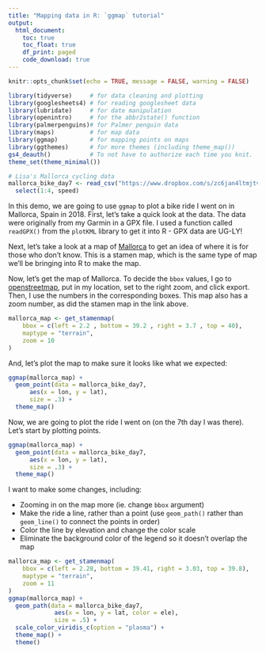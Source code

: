 ```yaml
---
title: "Mapping data in R: `ggmap` tutorial"
output: 
  html_document:
    toc: true
    toc_float: true
    df_print: paged
    code_download: true
---
```


```r
knitr::opts_chunk$set(echo = TRUE, message = FALSE, warning = FALSE)
```

```r
library(tidyverse)     # for data cleaning and plotting
library(googlesheets4) # for reading googlesheet data
library(lubridate)     # for date manipulation
library(openintro)     # for the abbr2state() function
library(palmerpenguins)# for Palmer penguin data
library(maps)          # for map data
library(ggmap)         # for mapping points on maps
library(ggthemes)      # for more themes (including theme_map())
gs4_deauth()           # To not have to authorize each time you knit.
theme_set(theme_minimal())
```

```r
# Lisa's Mallorca cycling data
mallorca_bike_day7 <- read_csv("https://www.dropbox.com/s/zc6jan4ltmjtvy0/mallorca_bike_day7.csv?dl=1") %>% 
  select(1:4, speed)
```


In this demo, we are going to use `ggmap` to plot a bike ride I went on in Mallorca, Spain in 2018. First, let's take a quick look at the data. The data were originally from my Garmin in a GPX file. I used a function called `readGPX()` from the `plotKML` library to get it into R - GPX data are UG-LY!

Next, let's take a look at a map of [Mallorca](http://maps.stamen.com/#terrain/9/39.6078/3.0120) to get an idea of where it is for those who don't know. This is a stamen map, which is the same type of map we'll be bringing into R to make the map.


Now, let's get the map of Mallorca. To decide the `bbox` values, I go to [openstreetmap](https://www.openstreetmap.org), put in my location, set to the right zoom, and click export. Then, I use the numbers in the corresponding boxes. This map also has a zoom number, as did the stamen map in the link above.

```r
mallorca_map <- get_stamenmap(
    bbox = c(left = 2.2 , bottom = 39.2 , right = 3.7 , top = 40), 
    maptype = "terrain",
    zoom = 10
)
```


And, let's plot the map to make sure it looks like what we expected:

```r
ggmap(mallorca_map) +
  geom_point(data = mallorca_bike_day7,
      aes(x = lon, y = lat),
      size = .3) +
  theme_map()
```

Now, we are going to plot the ride I went on (on the 7th day I was there). Let's start by plotting points. 

```r
ggmap(mallorca_map) +
  geom_point(data = mallorca_bike_day7,
      aes(x = lon, y = lat),
      size = .3) +
  theme_map()
```

I want to make some changes, including:

* Zooming in on the map more (ie. change `bbox` argument)  
* Make the ride a line, rather than a point (use `geom_path()` rather than `geom_line()` to connect the points in order)  
* Color the line by elevation and change the color scale
* Eliminate the background color of the legend so it doesn't overlap the map

```r
mallorca_map <- get_stamenmap(
    bbox = c(left = 2.28, bottom = 39.41, right = 3.03, top = 39.8), 
    maptype = "terrain",
    zoom = 11
)
ggmap(mallorca_map) +
  geom_path(data = mallorca_bike_day7, 
             aes(x = lon, y = lat, color = ele),
             size = .5) +
  scale_color_viridis_c(option = "plasma") +
  theme_map() +
  theme()
```





